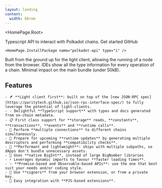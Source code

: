 ```yaml
---
layout: landing
content:
  width: 60rem
---
```



<HomePage.Root>
  <div className="flex justify-between w-full flex-col md:flex-row gap-4">
    <div className="flex flex-col text-left">
      <HomePage.Logo />
      <HomePage.Description>Typescript API to interact with Polkadot chains.</HomePage.Description>
      <HomePage.Buttons className="py-2">
        <HomePage.Button href="/getting-started" variant="accent">Get started</HomePage.Button>
        <HomePage.Button href="https://github.com/polkadot-api/polkadot-api">GitHub</HomePage.Button>
      </HomePage.Buttons>
    </div>

    <HomePage.InstallPackage name="polkadot-api" type="i" />

  </div>
  
  <div className="flex gap-2 flex-col md:flex-row mt-8">
    <KeyPoint title="Light client first">
      Built from the ground up for the light client, allowing the running of a node from the browser.
    </KeyPoint>
    <KeyPoint title="Fully typed API">
      IDEs show all the type information for every operation of a chain.
    </KeyPoint>
    <KeyPoint title="Lightweight">
      Minimal impact on the main bundle (under 50kB).
    </KeyPoint>
  </div>

  <div className="text-left w-full max-w-5xl p-2">
    <h2 className="text-(--vocs-color_heading) text-3xl py-4 mb-4">Features</h2>

    - 🪶 **Light client first**: built on top of the [new JSON-RPC spec](https://paritytech.github.io/json-rpc-interface-spec/) to fully leverage the potential of light-clients.
    - 💡 Delightful **TypeScript support** with types and docs generated from on-chain metadata.
    - 📋 First class support for **storage** reads, **constants**, **transactions**, **events** and **runtime calls**.
    - 🔗 Perform **multiple connections** to different chains simultaneously.
    - 🔄 Prepare for upcoming **runtime updates** by generating multiple descriptors and performing **compatibility checks**.
    - 🚀 **Performant and lightweight**: ships with multiple subpaths, so dApps don't bundle unnecessary assets.
    - 🔢 Uses **native BigInt**, instead of large BigNumber libraries
    - ⚡ Leverages dynamic imports to favour **faster loading times**.
    - ✨ **Promise-based and Observable-based APIs**: use the one that best suit your needs and/or coding style.
    - 🔑 Use **signers** from your browser extension, or from a private key.
    - 🧩 Easy integration with **PJS-based extensions**.

  </div>
</HomePage.Root>
